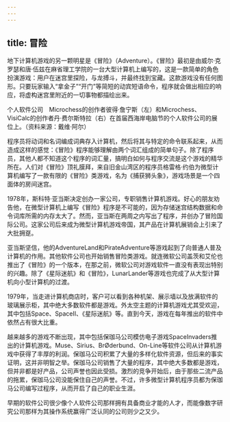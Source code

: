 ```yaml
---
---
---
```

title: 冒险
---




地下计算机游戏的另一颗明星是《冒险》（Adventure）。《冒险》最初是由威尔·克罗瑟和唐·伍兹在麻省理工学院的一台大型计算机上编写的，这是一款简单的角色扮演游戏：用户在迷宫里探险，与龙搏斗，并最终找到宝藏。这款游戏没有任何图形。只要玩家输入“拿金子”“开门”等简短的动宾短语命令，程序就会做出相应的响应，将虚构迷宫里附近的一切事物都描绘出来。



个人软件公司　Microchess的创作者彼得·詹宁斯（左）和Microchess、VisiCalc的创作者丹·费尔斯特拉（右）在首届西海岸电脑节的个人软件公司的展位上。（资料来源：戴维·阿尔）

程序员将动词和名词编成词典存入计算机，然后将其与特定的命令联系起来，从而造成这样的感觉：《冒险》程序能够理解由两个词汇组成的简单句子。除了程序员，其他人都不知道这个程序的词汇量，搞明白如何与程序交流是这个游戏的精华所在。人们对《冒险》顶礼膜拜，来自旧金山湾区的程序员格雷格·约伯为微型计算机编写了一款有限的《冒险》类游戏，名为《捕获狮头象》，游戏场景是一个四面体的房间迷宫。

1978年，斯科特·亚当斯决定创办一家公司，专职销售计算机游戏。好心的朋友劝告他，在微型计算机上编写《冒险》程序是不可能的，因为存储迷宫结构数据和命令词库所需的内存太大了。然而，亚当斯在两周之内写出了程序，并创办了冒险国际公司。这家公司后来成为微型计算机游戏帝国，其产品在计算机展销会上引来了大批拥趸。

亚当斯坚信，他的AdventureLand和PirateAdventure等游戏起到了向普通人普及计算机的作用。其他软件公司也开始销售冒险类游戏。就连微软公司盖茨和艾伦也推出了《冒险》的一个版本，在那之前，微软公司对游戏软件一直没有表现出特别的兴趣。除了《星际迷航》和《冒险》，LunarLander等游戏也完成了从大型计算机向小型计算机的过渡。

1979年，当走进计算机商店时，客户可以看到各种机架、展示墙以及放满软件的玻璃展示柜，其中绝大多数软件都是游戏。外太空主题的计算机游戏尤其受欢迎，其中包括Space、SpaceⅡ、《星际迷航》等。直到今天，游戏在每年推出的软件中依然占有很大比重。

越来越多的游戏不断出现，其中包括保珈马公司模仿电子游戏SpaceInvaders推出的计算机游戏。Muse、Sirius、BrØderbund、On-Line等软件公司从计算机游戏中获得了丰厚的利润。保珈马公司积累了大量的多样化软件资源，但后来的事实证明，这并非明智之举。保珈马公司销售了大量的程序，其中绝大多数都是游戏，但并非都是好产品，公司声誉也因此受损。激烈的竞争开始后，由于那些二流产品的拖累，保珈马公司没能保住自己的声誉。不过，许多微型计算机程序员都为保珈马公司编写过程序，从而开启了自己的职业生涯。

早期的软件公司很少像个人软件公司那样拥有具备商业才能的人才，而能像数字研究公司那样为其操作系统赢得广泛认同的公司则少之又少。